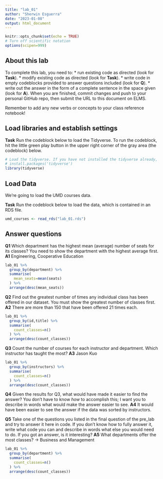 ```yaml
---
title: "lab_01"
author: "Sherwin Esguerra"
date: "2023-01-08"
output: html_document
---
```


```r
knitr::opts_chunk$set(echo = TRUE)
# Turn off scientific notation
options(scipen=999)
```

## About this lab

To complete this lab, you need to: \* run existing code as directed (look for **Task**). \* modify existing code as directed (look for **Task**). \* write code in empty codeblocks provided to answer questions included (look for **Q**). \* write out the answer in the form of a complete sentence in the space given (look for **A**). When you are finished, commit changes and push to your personal GitHub repo, then submit the URL to this document on ELMS.

Remember to add any new verbs or concepts to your class reference notebook!

## Load libraries and establish settings

**Task** Run the codeblock below to load the Tidyverse. To run the codeblock, hit the little green play button in the upper right corner of the gray area (the codeblock) below.

```r
# Load the tidyverse. If you have not installed the tidyverse already, remove the # from the next line and run it first.  
# install.packages('tidyverse')
library(tidyverse)
```

## Load Data

We're going to load the UMD courses data.

**Task** Run the codeblock below to load the data, which is contained in an RDS file.

```r
umd_courses <- read_rds("lab_01.rds")
```

## Answer questions

**Q1** Which department has the highest mean (average) number of seats for its classes? You need to show the department with the highest average first.
**A1** Engineering, Cooperative Education

```r
lab_01 %>% 
  group_by(department) %>% 
  summarise(
    mean_seats=mean(seats)
  ) %>% 
  arrange(desc(mean_seats))
```

**Q2** Find out the greatest number of times any individual class has been offered in our dataset. You must show the greatest number of classes first.
**A2** There are more than 150 that have been offered 21 times each.

```r
lab_01 %>% 
  group_by(id,title) %>% 
  summarise(
    count_classes=n()
  ) %>% 
  arrange(desc(count_classes))
```

**Q3** Count the number of courses for each instructor and department. Which instructor has taught the most? 
**A3** Jason Kuo

```r
lab_01 %>% 
  group_by(instructors) %>% 
  summarise(
    count_classes=n()
  ) %>% 
  arrange(desc(count_classes))
```

**Q4** Given the results for Q3, what would have made it easier to find the answer? You don't have to know _how_ to accomplish this; I want you to describe in words what would make the answer easier to see.
**A4** It would have been easier to see the answer if the data was sorted by instructors.

**Q5** Take one of the questions you listed in the final question of the pre_lab and try to answer it here in code. If you don't know how to fully answer it, write what code you can and describe in words what else you would need to do. If you got an answer, is it interesting?
**A5** What departments offer the most classes? -> Business and Management

```r
lab_01 %>% 
  group_by(department) %>% 
  summarise(
    count_classes=n()
  ) %>% 
  arrange(desc(count_classes))
```
